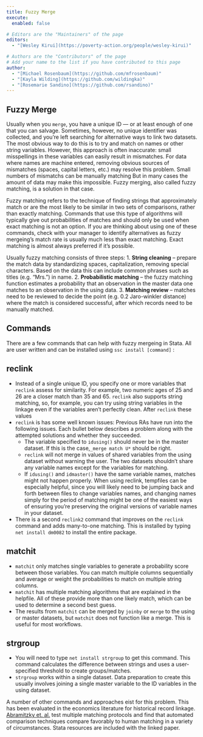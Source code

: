 ```yaml
---
title: Fuzzy Merge
execute: 
  enabled: false

# Editors are the "Maintainers" of the page
editors:
  - "[Wesley Kirui](https://poverty-action.org/people/wesley-kirui)"

# Authors are the "Contributors" of the page
# Add your name to the list if you have contributed to this page
author:
  - "[Michael Rosenbaum](https://github.com/mfrosenbaum)"
  - "[Kayla Wilding](https://github.com/wildingka)"
  - "[Rosemarie Sandino](https://github.com/rsandino)"
---
```


## Fuzzy Merge

Usually when you `merge`, you have a unique ID — or at least enough of one that you can salvage. Sometimes, however, no unique identifier was collected, and you’re left searching for alternative ways to link two datasets. The most obvious way to do this is to try and match on names or other string variables. However, this approach is often inaccurate: small misspellings in these variables can easily result in mismatches. For data where names are machine entered, removing obvious sources of mismatches (spaces, capital letters, etc.) may resolve this problem. Small numbers of mismatchs can be manually matching But in many cases the amount of data may make this impossible. Fuzzy merging, also called fuzzy matching, is a solution in that case. 

Fuzzy matching refers to the technique of finding strings that approximately match or are the most likely to be similar in two sets of comparisons, rather than exactly matching. Commands that use this type of algorithms will typically give out probabilities of matches and should only be used when exact matching is not an option. If you are thinking about using one of these commands, check with your manager to identify alternatives as fuzzy mergeing's match rate is usually much less than exact matching. Exact matching is almost always preferred if it's possible.

Usually fuzzy matching consists of three steps:
1. **String cleaning** -- prepare the match data by standardizing spaces, capitalization, removing special characters. Based on the data this can include common phrases such as titles (e.g. "Mrs.") in name.
2. **Probabilistic matching** -- the fuzzy matching function estimates a probability that an observation in the master data one matches to an observation in the using data.
3. **Matching review** -- matches need to be reviewed to decide the point (e.g. 0.2 Jaro-winkler distance) where the match is considered successful, after which records need to be manually matched. 

## Commands
There are a few commands that can help with fuzzy mergeing in Stata. All are user written and can be installed using `ssc install [command]` :

## reclink
- Instead of a single unique ID, you specify one or more variables that `reclink` assess for similarity. For example, two numeric ages of 25 and 26 are a closer match than 35 and 65. `reclink` also supports string matching, so, for example, you can try using string variables in the linkage even if the variables aren’t perfectly clean. After `reclink` these values 
- `reclink` is has some well known issues: Previous RAs have run into the following issues. Each bullet below describes a problem along with the attempted solutions and whether they succeeded. 
	- The variable specified to `idusing()` should never be in the master dataset. If this is the case,` _merge match U*` should be right. 
	- `reclink` will not merge in values of shared variables from the using dataset without warning the user. The two datasets shouldn't share any variable names except for the variables for matching.
	- If `idusing()` and `idmaster()` have the same variable names, matches might not happen properly. When using reclink, tempfiles can be especially helpful, since you will likely need to be jumping back and forth between files to change variables names, and changing names simply for the period of matching might be one of the easiest ways of ensuring you’re preserving the original versions of variable names in your dataset.
- There is a second `reclink2` command that improves on the `reclink` command and adds many-to-one matching. This is installed by typing `net install dm0082` to install the entire package. 

## matchit
- `matchit` only matches single variables to generate a probability score between those variables. You can match multiple columns sequentially and average or weight the probabilities to match on multiple string columns.
- `matchit` has multiple matching algorithms that are explained in the helpfile. All of these provide more than one likely match, which can be used to determine a second best guess.
- The results from `matchit` can be merged by `joinby` or `merge` to the using or master datasets, but `matchit` does not function like a merge. This is useful for most workflows.

## strgroup
- You will need to type `net install strgroup` to get this command. This command calculates the difference between strings and uses a user-specified threshold to create groups/matches.
- `strgroup` works within a single dataset. Data preparation to create this usually involves joining a single master variable to the ID variables in the using dataset.

A number of other commands and approaches eist for this problem. This has been evaluated in the economics literature for historical record linkage. [Abramitzky et. al.](https://ranabr.people.stanford.edu/sites/g/files/sbiybj5391/f/linking_may2019.pdf) test multiple matching protocols and find that automated comparison techniques compare favorably to human matching in a variety of circumstances. Stata resources are included with the linked paper.
